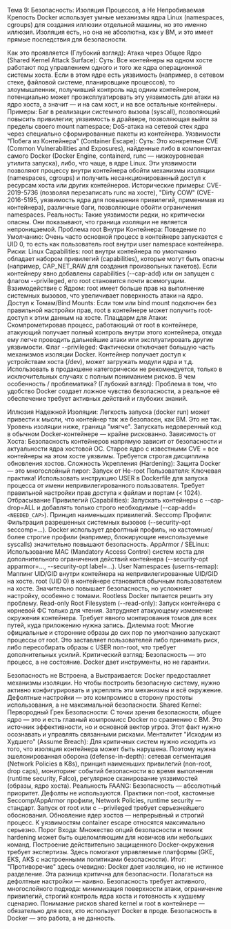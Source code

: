 Тема 9: Безопасность: Изоляция Процессов, а Не Непробиваемая Крепость
Docker использует умные механизмы ядра Linux (namespaces, cgroups) для создания иллюзии отдельной машины, но это именно иллюзия. Изоляция есть, но она не абсолютна, как у ВМ, и это имеет прямые последствия для безопасности.

Как это проявляется (Глубокий взгляд):
Атака через Общее Ядро (Shared Kernel Attack Surface):
Суть: Все контейнеры на одном хосте работают под управлением одного и того же ядра операционной системы хоста. Если в этом ядре есть уязвимость (например, в сетевом стеке, файловой системе, планировщике процессов), то злоумышленник, получивший контроль над одним контейнером, потенциально может проэксплуатировать эту уязвимость для атаки на ядро хоста, а значит — и на сам хост, и на все остальные контейнеры.
Примеры: Баг в реализации системного вызова (syscall), позволяющий повысить привилегии; уязвимость в драйвере, позволяющая выйти за пределы своего mount namespace; DoS-атака на сетевой стек ядра через специально сформированные пакеты из контейнера.
Уязвимости "Побега из Контейнера" (Container Escape):
Суть: Это конкретные CVE (Common Vulnerabilities and Exposures), найденные либо в компонентах самого Docker (Docker Engine, containerd, runc — низкоуровневая утилита запуска), либо, что чаще, в ядре Linux. Эти уязвимости позволяют процессу внутри контейнера обойти механизмы изоляции (namespaces, cgroups) и получить несанкционированный доступ к ресурсам хоста или других контейнеров.
Исторические примеры: CVE-2019-5736 (позволял перезаписать runc на хосте), "Dirty COW" (CVE-2016-5195, уязвимость ядра для повышения привилегий, применимая из контейнера), различные баги, позволяющие обойти ограничения namespaces.
Реальность: Такие уязвимости редки, но критически опасны. Они показывают, что граница изоляции не является непроницаемой.
Проблема root Внутри Контейнера:
Поведение по Умолчанию: Очень часто основной процесс в контейнере запускается с UID 0, то есть как пользователь root внутри user namespace контейнера.
Риски:
Linux Capabilities: root внутри контейнера по умолчанию обладает набором привилегий (capabilities), которые могут быть опасны (например, CAP_NET_RAW для создания произвольных пакетов). Если контейнеру явно добавлены capabilities (--cap-add) или он запущен с флагом --privileged, его root становится почти всемогущим.
Взаимодействие с Ядром: root имеет больше прав на выполнение системных вызовов, что увеличивает поверхность атаки на ядро.
Доступ к Томам/Bind Mounts: Если том или bind mount подключен без правильной настройки прав, root в контейнере может получить root-доступ к этим данным на хосте.
Плацдарм для Атаки: Скомпрометировав процесс, работающий от root в контейнере, атакующий получает полный контроль внутри этого контейнера, откуда ему легче проводить дальнейшие атаки или эксплуатировать другие уязвимости.
Флаг --privileged: Фактически отключает большую часть механизмов изоляции Docker. Контейнер получает доступ к устройствам хоста (/dev), может загружать модули ядра и т.д. Использовать в продакшене категорически не рекомендуется, только в исключительных случаях с полным пониманием рисков.
В чем особенность / проблематика? (Глубокий взгляд):
Проблема в том, что удобство Docker создает ложное чувство безопасности, а реальное её обеспечение требует активных действий и глубоких знаний.

Иллюзия Надежной Изоляции: Легкость запуска (docker run) может привести к мысли, что контейнер так же безопасен, как ВМ. Это не так. Уровень изоляции ниже, граница "мягче". Запускать недоверенный код в обычном Docker-контейнере — крайне рискованно.
Зависимость от Хоста: Безопасность контейнеров напрямую зависит от безопасности и актуальности ядра хостовой ОС. Старое ядро с известными CVE = все контейнеры на этом хосте уязвимы. Требуется строгая дисциплина обновления хостов.
Сложность Укрепления (Hardening): Защита Docker — это многослойный пирог:
Запуск от Не-root Пользователя: Ключевая практика! Использовать инструкцию USER в Dockerfile для запуска процесса от имени непривилегированного пользователя. Требует правильной настройки прав доступа к файлам и портам (< 1024).
Отбрасывание Привилегий (Capabilities): Запускать контейнеры с --cap-drop=ALL и добавлять только строго необходимые (--cap-add=`<NEEDED_CAP>`). Принцип наименьших привилегий.
Seccomp Профили: Фильтрация разрешенных системных вызовов (--security-opt seccomp=...). Docker использует дефолтный профиль, но кастомные/более строгие профили (например, блокирующие неиспользуемые syscalls) значительно повышают безопасность.
AppArmor / SELinux: Использование MAC (Mandatory Access Control) систем хоста для дополнительного ограничения действий контейнера (--security-opt apparmor=..., --security-opt label=...).
User Namespaces (userns-remap): Маппинг UID/GID внутри контейнера на непривилегированные UID/GID на хосте. root (UID 0) в контейнере становится обычным пользователем на хосте. Значительно повышает безопасность, но усложняет настройку, особенно с томами. Rootless Docker пытается решить эту проблему.
Read-only Root Filesystem (--read-only): Запуск контейнера с корневой ФС только для чтения. Затрудняет атакующему изменение окружения контейнера. Требует явного монтирования томов для всех путей, куда приложению нужна запись.
Дилемма root: Многие официальные и сторонние образы до сих пор по умолчанию запускают процессы от root. Это заставляет пользователей либо принимать риск, либо пересобирать образы с USER non-root, что требует дополнительных усилий.
Критический взгляд:
Безопасность — это процесс, а не состояние. Docker дает инструменты, но не гарантии.

Безопасность не Встроена, а Выстраивается: Docker предоставляет механизмы изоляции. Но чтобы построить безопасную систему, нужно активно конфигурировать и укреплять эти механизмы и всё окружение. Дефолтные настройки — это компромисс в сторону простоты использования, а не максимальной безопасности.
Shared Kernel: Первородный Грех Безопасности: С точки зрения безопасности, общее ядро — это и есть главный компромисс Docker по сравнению с ВМ. Это источник эффективности, но и основной вектор угроз. Этот факт нужно осознавать и управлять связанными рисками.
Менталитет "Исходим из Худшего" (Assume Breach): Для критичных систем нужно исходить из того, что изоляция контейнера может быть нарушена. Поэтому нужна эшелонированная оборона (defense-in-depth): сетевая сегментация (Network Policies в K8s), принцип наименьших привилегий (non-root, drop caps), мониторинг событий безопасности во время выполнения (runtime security, Falco), регулярное сканирование уязвимостей (образы, ядро хоста).
Реальность FAANG: Безопасность — абсолютный приоритет. Дефолты не используются. Практики non-root, кастомные Seccomp/AppArmor профили, Network Policies, runtime security — стандарт. Запуск от root или с --privileged требует серьезнейшего обоснования. Обновление ядер хостов — непрерывный и строгий процесс. К уязвимостям container escape относятся максимально серьезно.
Порог Входа: Множество опций безопасности и техник hardening может быть ошеломляющим для новичков или небольших команд. Построение действительно защищенного Docker-окружения требует экспертизы. Здесь помогают управляемые платформы (GKE, EKS, AKS с настроенными политиками безопасности).
Итог: "Противоречие" здесь очевидно: Docker дает изоляцию, но не истинное разделение. Эта разница критична для безопасности. Полагаться на дефолтные настройки — наивно. Безопасность требует активного, многослойного подхода: минимизация поверхности атаки, ограничение привилегий, строгий контроль ядра хоста и готовность к худшему сценарию. Понимание рисков shared kernel и root в контейнере — обязательно для всех, кто использует Docker в проде. Безопасность в Docker — это работа, а не данность.
